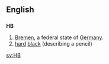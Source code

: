 {{also|hb}}
==English==
==={{abbreviation}}===
'''HB'''
# [[Bremen]], a federal state of [[Germany]].
# [[hard]] [[black]] (describing a pencil)

[[sv:HB]]